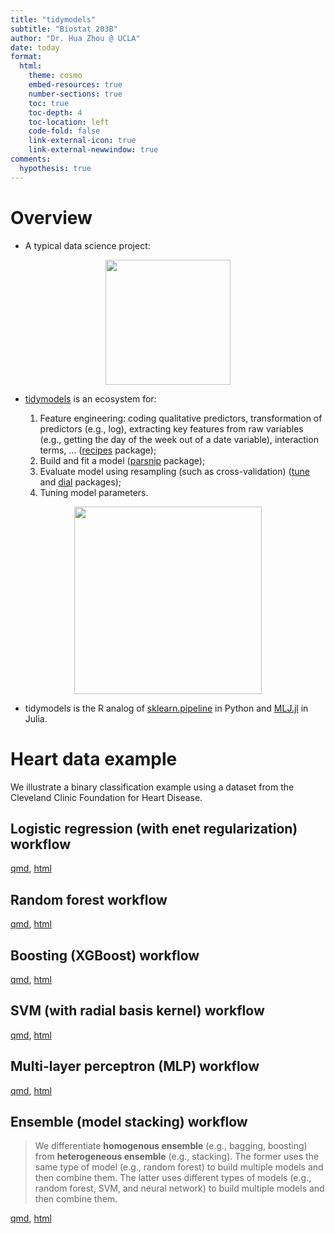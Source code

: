 ```yaml
---
title: "tidymodels"
subtitle: "Biostat 203B"
author: "Dr. Hua Zhou @ UCLA"
date: today
format:
  html:
    theme: cosmo
    embed-resources: true
    number-sections: true
    toc: true
    toc-depth: 4
    toc-location: left
    code-fold: false
    link-external-icon: true
    link-external-newwindow: true
comments:
  hypothesis: true
---
```


# Overview

- A typical data science project:

<p align="center">
<img src="./data-science.png" height="200">
</p>

- [tidymodels](https://www.tidymodels.org/) is an ecosystem for:

    1. Feature engineering: coding qualitative predictors, transformation of predictors (e.g., log), extracting key features from raw variables (e.g., getting the day of the week out of a date variable), interaction terms, ... ([recipes](https://recipes.tidymodels.org/reference/index.html) package);  
    2. Build and fit a model ([parsnip](https://parsnip.tidymodels.org/index.html) package);  
    3. Evaluate model using resampling (such as cross-validation) ([tune](https://tune.tidymodels.org/) and [dial](https://dials.tidymodels.org/) packages);  
    4. Tuning model parameters.

<p align="center">
<img src="https://rviews.rstudio.com/2020/04/21/the-case-for-tidymodels/tidymodels.png" height="300">
</p>

- tidymodels is the R analog of [sklearn.pipeline](https://scikit-learn.org/stable/modules/generated/sklearn.pipeline.Pipeline.html) in Python and [MLJ.jl](https://juliaai.github.io/MLJ.jl/dev/) in Julia.

# Heart data example

We illustrate a binary classification example using a dataset from the Cleveland Clinic Foundation for Heart Disease.

## Logistic regression (with enet regularization) workflow

[qmd](https://raw.githubusercontent.com/ucla-biostat-203b/2025winter/master/slides/18-tidymodels/workflow_logit_heart.qmd), [html](https://ucla-biostat-203b.github.io/2025winter/slides/18-tidymodels/workflow_logit_heart.html)

## Random forest workflow

[qmd](https://raw.githubusercontent.com/ucla-biostat-203b/2025winter/master/slides/18-tidymodels/workflow_rf_heart.qmd), [html](https://ucla-biostat-203b.github.io/2025winter/slides/18-tidymodels/workflow_rf_heart.html)

## Boosting (XGBoost) workflow

[qmd](https://raw.githubusercontent.com/ucla-biostat-203b/2025winter/master/slides/18-tidymodels/workflow_xgboost_heart.qmd), [html](https://ucla-biostat-203b.github.io/2025winter/slides/18-tidymodels/workflow_xgboost_heart.html)

## SVM (with radial basis kernel) workflow

[qmd](https://raw.githubusercontent.com/ucla-biostat-203b/2025winter/master/slides/18-tidymodels/workflow_svmrbf_heart.qmd), [html](https://ucla-biostat-203b.github.io/2025winter/slides/18-tidymodels/workflow_svmrbf_heart.html)

## Multi-layer perceptron (MLP) workflow

[qmd](https://raw.githubusercontent.com/ucla-biostat-203b/2025winter/master/slides/18-tidymodels/workflow_mlp_heart.qmd), [html](https://ucla-biostat-203b.github.io/2025winter/slides/18-tidymodels/workflow_mlp_heart.html)

## Ensemble (model stacking) workflow

> We differentiate **homogenous ensemble** (e.g., bagging, boosting) from **heterogeneous ensemble** (e.g., stacking). The former uses the same type of model (e.g., random forest) to build multiple models and then combine them. The latter uses different types of models (e.g., random forest, SVM, and neural network) to build multiple models and then combine them.

[qmd](https://raw.githubusercontent.com/ucla-biostat-203b/2025winter/master/slides/18-tidymodels/workflow_stack_heart.qmd), [html](https://ucla-biostat-203b.github.io/2025winter/slides/18-tidymodels/workflow_stack_heart.html)
